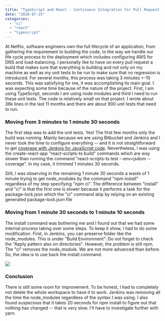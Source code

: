 ```yaml
---
title: "TypeScript and React - Continuous Integration for Pull Request from 3 minutes to 1 minute"
date: "2018-07-25"
categories: 
  - "ci"
  - "react"
  - "typescript"
---
```


At Netflix, software engineers own the full lifecycle of an application, from gathering the requirement to building the code, to the way we handle our life cycle process to the deployment which includes configuring AWS for DNS and load-balancing. I personally like to have on every pull request a build that makes sure that everything is building and not only on my machine as well as my unit tests to be run to make sure that no regression is introduced. For several months, this process was taking 3 minutes +-10 seconds. This was satisfying for me, it was accomplishing its main goal. I was expecting some time because of the nature of the project. First, I am using TypeScript, seconds I am using node modules and third I need to run these unit tests. The code is relatively small on that project. I wrote about 36k lines in the last 11 months and there are about 900 unit tests that need to run.

### Moving from 3 minutes to 1 minute 30 seconds

The first step was to add the unit tests. Yes! The first few months only the build was running. Mainly because we are using Bitbucket and Jenkins and I never took the time to configure everything -- and it is not straightforward to get [coverage with Jenkins for JavaScript code](https://patrickdesjardins.com/blog/unit-tests-and-coverage-report-in-jenkins-using-jest-from-create-react-app). Nevertheless, I was using the create-react-app "react-scripts-ts build" commands which are way slower than running the command "react-scripts-ts test --env=jsdom --coverage". In my case, it trimmed 1 minutes 30 seconds.

Still, I was observing in the remaining 1 minute 30 seconds a waste of 1 minute trying to get node\_modules by the command "npm install" regardless of my step specifying "npm ci". The difference between "install" and "ci" is that the first one is slower because it performs a task for the package-lock.json which the "ci" command skip by relying on an existing generated package-lock.json file

### Moving from 1 minute 30 seconds to 1 minute 10 seconds

The install command was bothering me and I found out that we had some internal process taking over some steps. To keep it show, I had to do some modification. First, in Jenkins, you can preserve folder like the node\_modules. This is under "Build Environment". Do not forget to check the "Apply pattern also on directories". However, the problem is still npm. The "ci" removes the node\_module. We are not more advanced than before. So, the idea is to use back the install command.

![](images/Exclude.png)

### Conclusion

There is still some room for improvement. To be honest, I had to completely not delete the whole workspace to have it to work. Jenkins was removing all the time the node\_modules regardless of the syntax I was using. I also found suspecious that it takes 20 seconds for npm install to figure out that nothing has changed -- that is very slow. I'll have to investigate further with yarn.
